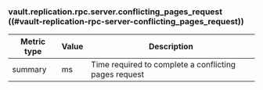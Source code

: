 ### vault.replication.rpc.server.conflicting_pages_request ((#vault-replication-rpc-server-conflicting_pages_request))

Metric type | Value | Description
----------- | ----- | -----------
summary     | ms    | Time required to complete a conflicting pages request